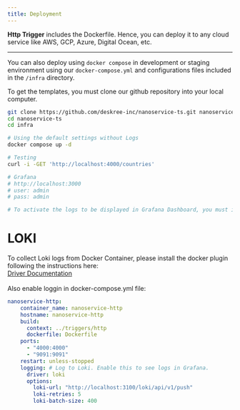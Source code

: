 ```yaml
---
title: Deployment
---
```


**Http Trigger** includes the Dockerfile. Hence, you can deploy it to any cloud service like AWS, GCP, Azure, Digital Ocean, etc.

---

You can also deploy using `docker compose` in development or staging environment using our `docker-compose.yml` and configurations files included in the `/infra`
directory.

To get the templates, you must clone our github repository into your local computer.

```sh
git clone https://github.com/deskree-inc/nanoservice-ts.git nanoservice-ts
cd nanoservice-ts
cd infra

# Using the default settings without Logs
docker compose up -d

# Testing
curl -i -GET 'http://localhost:4000/countries' 

# Grafana
# http://localhost:3000 
# user: admin
# pass: admin

# To activate the logs to be displayed in Grafana Dashboard, you must install the Docker Plugin following the instruction bellow.
```

# LOKI

To collect Loki logs from Docker Container, please install the docker plugin following the instructions here:
<br/>
<a href="https://grafana.com/docs/loki/latest/send-data/docker-driver/">Driver Documentation</a>
<br/>
<br/>
Also enable loggin in docker-compose.yml file:
```yaml
nanoservice-http:
    container_name: nanoservice-http
    hostname: nanoservice-http
    build:
      context: ../triggers/http
      dockerfile: Dockerfile
    ports:
      - "4000:4000"
      - "9091:9091"
    restart: unless-stopped
    logging: # Log to Loki. Enable this to see logs in Grafana.
      driver: loki
      options:
        loki-url: "http://localhost:3100/loki/api/v1/push"
        loki-retries: 5
        loki-batch-size: 400
```